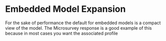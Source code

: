 # Embedded Model Expansion

For the sake of performance the default for embedded models is a compact view of the model. The Microsurvey response is a good example of this because in most cases you want the associated profile